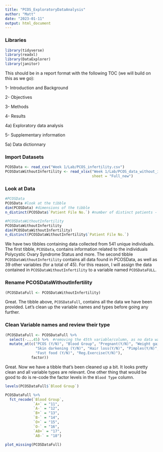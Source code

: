 ```yaml
---
title: "PCOS_ExploratoryDataAnalysis"
author: "Matt"
date: "2023-01-11"
output: html_document
---
```


### Libraries
```r
library(tidyverse)
library(readxl)
library(DataExplorer)
library(janitor)
```

This should be in a report format with the following TOC (we will build on this as we go):

1- Introduction and Background

2- Objectives

3- Methods

4- Results

4a) Exploratory data analysis

5- Supplementary information

5a) Data dictionnary


### Import Datasets

```r
PCOSData <- read_csv("Week 1/Lab/PCOS_infertility.csv")
PCOSDataWithoutInfertility <- read_xlsx("Week 1/Lab/PCOS_data_without_infertility.xlsx", 
                                        sheet = "Full_new")
```


### Look at Data

```r
#PCOSData
PCOSData #look at the tibble
dim(PCOSData) #dimensions of the tibble
n_distinct(PCOSData$`Patient File No.`) #number of distinct patients - to confirm there are no repeats

#PCOSDataWithoutInfertility
PCOSDataWithoutInfertility 
dim(PCOSDataWithoutInfertility)
n_distinct(PCOSDataWithoutInfertility$`Patient File No.`)
```

We have two tibbles containing data collected from 541 unique individuals. The first tibble, `PCOSData`, contains information related to the individuals Polycystic Ovary Syndrome Status and more. The second tibble `PCOSDataWithoutInfertility` contains all data found in PCOSData, as well as 39 other variables (for a total of 45). For this reason, I will assign the data contained in `PCOSDataWithoutInfertility` to a variable named `PCOSDataFULL`. 


### Rename PCOSDataWithoutInfertility

```r
(PCOSDataFull <- PCOSDataWithoutInfertility)
```

Great. The tibble above, `PCOSDataFull`, contains all the data we have been provided. Let's clean up the variable names and types before going any further.


### Clean Variable names and review their type

```r
(PCOSDataFull <- PCOSDataFull %>% 
  select(-...45) %>%  #removing the 45th variable/column, as no data was present
  mutate_at(c("PCOS (Y/N)", "Blood Group", "Pregnant(Y/N)", "Weight gain(Y/N)", "hair growth(Y/N)", 
              "Skin darkening (Y/N)", "Hair loss(Y/N)", "Pimples(Y/N)", 
              "Fast food (Y/N)", "Reg.Exercise(Y/N)"), 
            factor))
```

Great. Now we have a tibble that's been cleaned up a bit. It looks pretty clean and all variable types are relevant. One other thing that would be good to do is re-code the factor levels in the `Blood Type` column. 

```r
levels(PCOSDataFull$`Blood Group`)
```


```r
PCOSDataFull %>% 
  fct_recode(`Blood Group`, 
             `A+` = "11", 
             `A-` = "12",
             `B+` = "13",
             `B-` = "14",
             `O+` = "15",
             `O-` = "16",
             `AB+` = "17",
             `AB-` = "18")
```

```r
plot_missing(PCOSDataFull)
```

